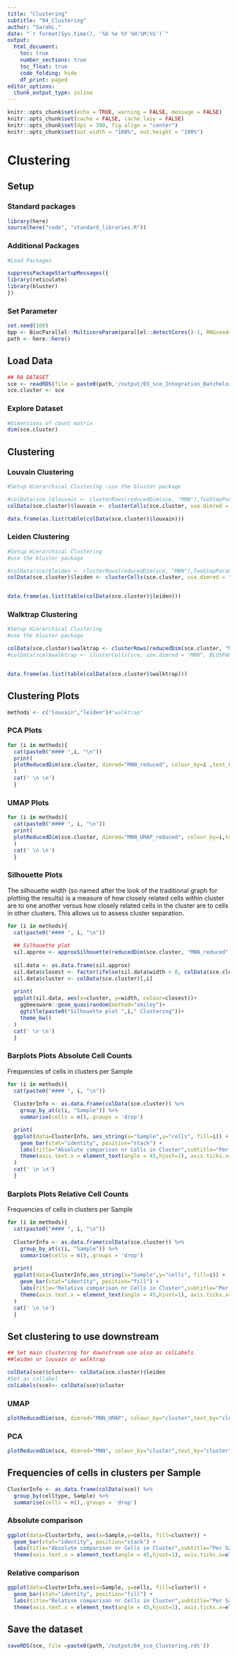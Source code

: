 ```yaml
---
title: "Clustering"
subtitle: "04_Clustering"
author: "SarahL."
date: "`r format(Sys.time(), '%b %e %Y %H:%M:%S')`"
output: 
  html_document:
    toc: true
    number_sections: true   
    toc_float: true
    code_folding: hide
    df_print: paged
editor_options:
  chunk_output_type: inline
---
```


```r
knitr::opts_chunk$set(echo = TRUE, warning = FALSE, message = FALSE)
knitr::opts_chunk$set(cache = FALSE, cache.lazy = FALSE)
knitr::opts_chunk$set(dpi = 300, fig.align = "center")
knitr::opts_chunk$set(out.width = "100%", out.height = "100%")
```


# Clustering

## Setup

### Standard packages

```r
library(here)
source(here("code", "standard_libraries.R"))
```

### Additional Packages

```r
#Load Packages

suppressPackageStartupMessages({
library(reticulate)
library(bluster)
})

```


### Set Parameter

```r
set.seed(100)
bpp <- BiocParallel::MulticoreParam(parallel::detectCores()-1, RNGseed=100)
path <- here::here()
```


## Load Data

```r
## RA DATASET
sce <- readRDS(file = paste0(path,'/output/03_sce_Integration_Batchelor.rds'))
sce.cluster <- sce
```


### Explore Dataset

```r
#Dimensions of count matrix
dim(sce.cluster)
```

## Clustering

### Louvain Clustering

```r
#Setup Hierarchical Clustering -use the bluster package

#colData(sce.)$louvain <- clusterRows(reducedDim(sce, "MNN"),TwoStepParam(KmeansParam(centers=1000), NNGraphParam(k=5,cluster.fun="louvain")))
colData(sce.cluster)$louvain <- clusterCells(sce.cluster, use.dimred = "MNN_reduced", BLUSPARAM = SNNGraphParam(k=15,cluster.fun="louvain",BPPARAM =bpp, cluster.args=list(resolution=0.5)))

data.frame(as.list(table(colData(sce.cluster)$louvain)))

```


### Leiden Clustering

```r
#Setup Hierarchical Clustering
#use the bluster package

#colData(sce)$leiden <- clusterRows(reducedDim(sce, "MNN"),TwoStepParam(KmeansParam(centers=1000 , nstart = 10, iter.max = 100), NNGraphParam(k=15,cluster.fun="leiden",BPPARAM =bpp)))
colData(sce.cluster)$leiden <- clusterCells(sce.cluster, use.dimred = "MNN_reduced", BLUSPARAM = SNNGraphParam(k=55,cluster.fun="leiden",BPPARAM =bpp))


data.frame(as.list(table(colData(sce.cluster)$leiden)))


```


### Walktrap Clustering

```r
#Setup Hierarchical Clustering
#use the bluster package

colData(sce.cluster)$walktrap <- clusterRows(reducedDim(sce.cluster, "MNN_reduced"),TwoStepParam(KmeansParam(centers=10000, nstart = 5, iter.max = 100), NNGraphParam(k=10,cluster.fun="walktrap", BPPARAM=bpp)))
#colData(sce)$walktrap <- clusterCells(sce, use.dimred = "MNN", BLUSPARAM = SNNGraphParam(k=20,cluster.fun="walktrap", BPPARAM=bpp))


data.frame(as.list(table(colData(sce.cluster)$walktrap)))


```


## Clustering Plots

```r
methods <- c("louvain","leiden")#"walktrap"
```

### PCA Plots   {.tabset}

```r
for (i in methods){
  cat(paste0("#### ",i, "\n"))
  print(
  plotReducedDim(sce.cluster, dimred="MNN_reduced", colour_by=i ,text_by=i) + ggtitle(paste0("PCA with ",i," clusters"))
  )
  cat(' \n \n')
  }
```

### UMAP Plots {.tabset}

```r
for (i in methods){
  cat(paste0("#### ", i, "\n"))
  print(
  plotReducedDim(sce.cluster, dimred="MNN_UMAP_reduced", colour_by=i,text_by=i) + ggtitle(paste0("UMAP with ",i," clusters"))
  )
  cat(' \n \n')
  }
```

### Silhouette Plots {.tabset}

The silhouette width (so named after the look of the traditional graph for plotting the results) is a measure of how closely related cells within cluster are to one another versus how closely related cells in the cluster are to cells in other clusters. This allows us to assess cluster separation.

```r
for (i in methods){
  cat(paste0("#### ", i, "\n"))
  
  ## Silhouette plot
  sil.approx <- approxSilhouette(reducedDim(sce.cluster, "MNN_reduced"), clusters=colData(sce.cluster)[,i])
  
  sil.data <- as.data.frame(sil.approx)
  sil.data$closest <- factor(ifelse(sil.data$width > 0, colData(sce.cluster)[,i], sil.data$other))
  sil.data$cluster <- colData(sce.cluster)[,i]
  
  print(
  ggplot(sil.data, aes(x=cluster, y=width, colour=closest))+
    ggbeeswarm::geom_quasirandom(method="smiley")+
    ggtitle(paste0("Silhouette plot ",i," Clustering"))+
    theme_bw()
  )
  cat(' \n \n')
  }
```

### Barplots Plots Absolute Cell Counts {.tabset}

Frequencies of cells in clusters per Sample

```r
for (i in methods){
  cat(paste0("#### ", i, "\n"))
  
  ClusterInfo <- as.data.frame(colData(sce.cluster)) %>% 
    group_by_at(c(i, "Sample")) %>%
    summarise(cells = n(),.groups = 'drop') 

  print(
  ggplot(data=ClusterInfo, aes_string(x="Sample",y="cells", fill=i)) +
    geom_bar(stat="identity", position="stack") +
    labs(title="Absolute comparison nr Cells in Cluster",subtitle="Per Sample",x="",y="Number of cells")+
    theme(axis.text.x = element_text(angle = 45,hjust=1), axis.ticks.x=element_blank())
  )
  cat(' \n \n')
  }
```

### Barplots Plots Relative Cell Counts {.tabset}

Frequencies of cells in clusters per Sample

```r
for (i in methods){
  cat(paste0("#### ", i, "\n"))
  
  ClusterInfo <- as.data.frame(colData(sce.cluster)) %>% 
    group_by_at(c(i, "Sample")) %>%
    summarise(cells = n(),.groups = 'drop') 
  
  print(
  ggplot(data=ClusterInfo,aes_string(x="Sample",y="cells", fill=i)) +
    geom_bar(stat="identity", position="fill") +
    labs(title="Relative comparison nr Cells in Cluster",subtitle="Per Sample",x="",y="Number of cells")+
    theme(axis.text.x = element_text(angle = 45,hjust=1), axis.ticks.x=element_blank())
  )
  cat(' \n \n')
  }
```

## Set clustering to use downstream {.tabset}

```r
## Set main clustering for downstream use also as colLabels
##leiden or louvain or walktrap

colData(sce)$cluster<- colData(sce.cluster)$leiden
#Set as collabel
colLabels(sce)<- colData(sce)$cluster

```

### UMAP

```r
plotReducedDim(sce, dimred="MNN_UMAP", colour_by="cluster",text_by="cluster") + ggtitle("UMAP with assigned clusters")
```

### PCA

```r
plotReducedDim(sce, dimred="MNN", colour_by="cluster",text_by="cluster") + ggtitle("PCA with assigned clusters")
```


## Frequencies of cells in clusters per Sample {.tabset}

```r
ClusterInfo <- as.data.frame(colData(sce)) %>% 
  group_by(celltype, Sample) %>%
  summarise(cells = n(),.groups = 'drop') 
```

### Absolute comparison

```r

ggplot(data=ClusterInfo, aes(x=Sample,y=cells, fill=cluster)) +
  geom_bar(stat="identity", position="stack") +
  labs(title="Absolute comparison nr Cells in Cluster",subtitle="Per Sample",x="",y="Number of cells")+
  theme(axis.text.x = element_text(angle = 45,hjust=1), axis.ticks.x=element_blank())

```

### Relative comparison

```r

ggplot(data=ClusterInfo,aes(x=Sample, y=cells, fill=cluster)) +
  geom_bar(stat="identity", position="fill") +
  labs(title="Relative comparison nr Cells in Cluster",subtitle="Per Sample",x="",y="Number of cells")+
  theme(axis.text.x = element_text(angle = 45,hjust=1), axis.ticks.x=element_blank())


```


## Save the dataset

```r
saveRDS(sce, file =paste0(path,'/output/04_sce_Clustering.rds'))
```
